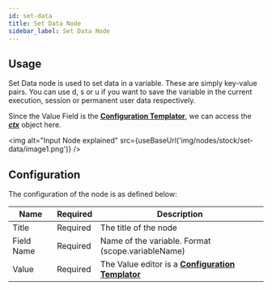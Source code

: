 ```yaml
---
id: set-data
title: Set Data Node
sidebar_label: Set Data Node
---
```



## Usage

Set Data node is used to set data in a variable. These are simply key-value pairs. You can use d, s or u if you want to save the variable in the current execution, session or permanent user data respectively.

Since the Value Field is the **[Configuration Templator](/convai-studio/concepts#configuration-templator)**, we can access the _**[ctx](./script#context-object)**_ object here.

<img alt="Input Node explained" src={useBaseUrl('img/nodes/stock/set-data/image1.png')} />

## Configuration

The configuration of the node is as defined below:

| Name          | Required |                      Description                                     |
| ------------- | -------- | -------------------------------------------------------------------- |
| Title         | Required | The title of the node                                                |
| Field Name    | Required | Name of the variable. Format (scope.variableName)                    |
| Value         | Required | The Value editor is a **[Configuration Templator](/convai-studio/concepts#configuration-templator)** |
